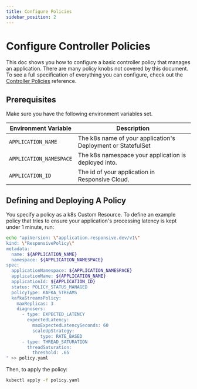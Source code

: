 ```yaml
---
title: Configure Policies
sidebar_position: 2
---
```


# Configure Controller Policies

This doc shows you how to configure a basic controller policy that manages an application.
There are many policy knobs not covered by this document. To see a full specification
of everything you can configure, check out the
[Controller Policies](/reference/policies) reference.

## Prerequisites

Make sure you have the following environment variables set.

| Environment Variable    | Description                                                  |
|-------------------------|--------------------------------------------------------------|
| `APPLICATION_NAME`      | The k8s name of your application's Deployment or StatefulSet |
| `APPLICATION_NAMESPACE` | The k8s namespace your application is deployed into.         |
| `APPLICATION_ID`        | The id of your application in Responsive Cloud.              |

## Defining and Deploying A Policy

You specify a policy as a k8s Custom Resource. To define an example policy that tries
to ensure your application's processing latency is kept under 1 minute, run:

```bash
echo "apiVersion: \"application.responsive.dev/v1\"
kind: \"ResponsivePolicy\"
metadata:
  name: ${APPLICATION_NAME}
  namespace: ${APPLICATION_NAMESPACE}
spec:
  applicationNamespace: ${APPLICATION_NAMESPACE}
  applicationName: ${APPLICATION_NAME}
  applicationId: ${APPLICATION_ID}
  status: POLICY_STATUS_MANAGED
  policyType: KAFKA_STREAMS
  kafkaStreamsPolicy:
    maxReplicas: 3
    diagnosers:
      - type: EXPECTED_LATENCY
        expectedLatency:
          maxExpectedLatencySeconds: 60
          scaleUpStrategy:
             type: RATE_BASED
      - type: THREAD_SATURATION
        threadSaturation:
          threshold: .65
" >> policy.yaml
```

Then, to apply the policy:
```bash
kubectl apply -f policy.yaml
```
